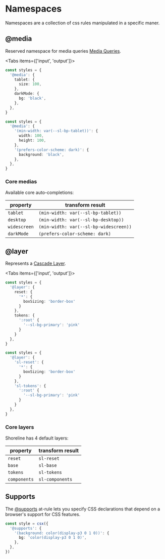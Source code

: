 
# Namespaces

Namespaces are a collection of css rules manipulated in a specific maner.

## @media

Reserved namespace for media queries [Media Queries](https://developer.mozilla.org/en-US/docs/Web/CSS/@media).

<Tabs items={['input', 'output']}>

<Tab>

```ts
const styles = {
  '@media': {
    tablet: {
      size: 100,
    },
    darkMode: {
      bg: 'black',
    },
  },
}
```

</Tab>

<Tab>

```ts
const styles = {
  '@media': {
    '(min-width: var(--sl-bp-tablet))': {
      width: 100,
      height: 100,
    },
    '(prefers-color-scheme: dark)': {
      background: 'black',
    },
  },
}
```

</Tab>

</Tabs>

### Core medias

Available core auto-completions:

| property     | transform result                       |
| ------------ | -------------------------------------- |
| `tablet`     | `(min-width: var(--sl-bp-tablet))`     |
| `desktop`    | `(min-width: var(--sl-bp-desktop))`    |
| `widescreen` | `(min-width: var(--sl-bp-widescreen))` |
| `darkMode`   | `(prefers-color-scheme: dark)`         |

## @layer

Represents a [Cascade Layer](https://developer.mozilla.org/en-US/docs/Web/CSS/@layer).

<Tabs items={['input', 'output']}>

<Tab>

```ts
const styles = {
  '@layer': {
    reset: {
      '*': {
        boxSizing: 'border-box'
      }
    },
    tokens: {
      ':root' {
        '--sl-bg-primary': 'pink'
      }
    }
  },
}
```

</Tab>

<Tab>

```ts
const styles = {
  '@layer': {
    'sl-reset': {
      '*': {
        boxSizing: 'border-box'
      }
    },
    'sl-tokens': {
      ':root' {
        '--sl-bg-primary': 'pink'
      }
    }
  },
}
```

</Tab>

</Tabs>

### Core layers

Shoreline has 4 default layers:

| property     | transform result |
| ------------ | ---------------- |
| `reset`      | `sl-reset`       |
| `base`       | `sl-base`        |
| `tokens`     | `sl-tokens`      |
| `components` | `sl-components`  |

## Supports

The [@supports](https://developer.mozilla.org/en-US/docs/Web/CSS/@supports) at-rule lets you specify CSS declarations that depend on a browser's support for CSS features.

```ts
const style = csx({
  '@supports': {
    '(background: color(display-p3 0 1 0))': {
      bg: 'color(display-p3 0 1 0)',
    },
  },
})
```
